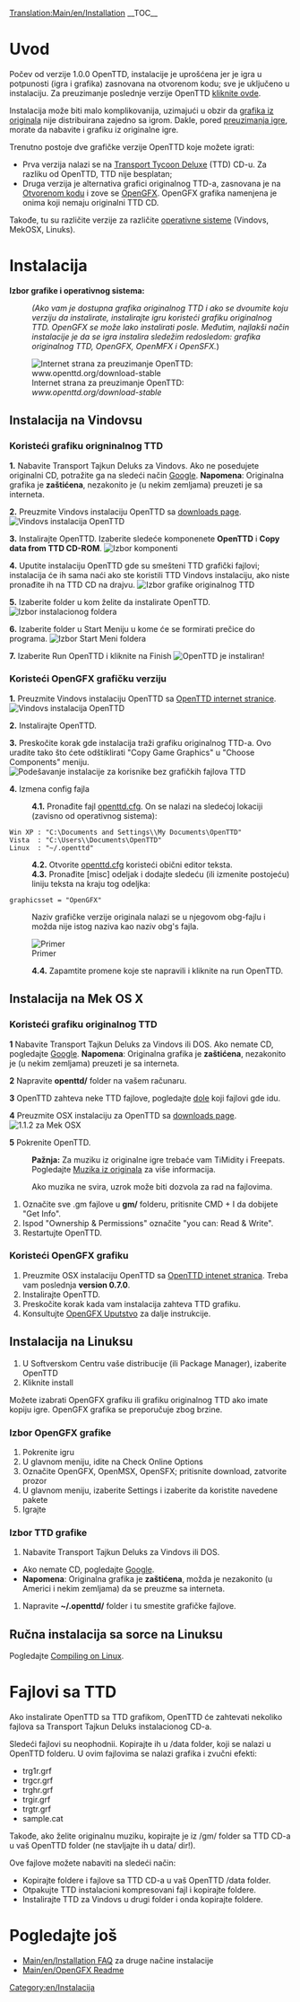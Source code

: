 [[Translation:Main/en/Installation]]{{sr/Sadržaj}}
__TOC__
=Uvod=
Počev od verzije 1.0.0 OpenTTD, instalacije je uprošćena jer je igra u potpunosti (igra i grafika) zasnovana na otvorenom kodu; sve je uključeno u instalaciju. Za preuzimanje poslednje verzije OpenTTD [http://www.openttd.org/download-stable kliknite ovde].

Instalacija može biti malo komplikovanija, uzimajući u obzir da [[Main/en/Base graphics|grafika iz originala]] nije distribuirana zajedno sa igrom. Dakle, pored [http://www.openttd.org/ preuzimanja igre], morate da nabavite i grafiku iz originalne igre.

Trenutno postoje dve grafičke verzije OpenTTD koje možete igrati:
* Prva verzija nalazi se na [http://en.wikipedia.org/wiki/Transport_Tycoon Transport Tycoon Deluxe] (TTD) CD-u. Za razliku od OpenTTD, TTD nije besplatan;
* Druga verzija je alternativa grafici originalnog TTD-a, zasnovana je na [http://en.wikipedia.org/wiki/Open_source Otvorenom kodu] i zove se [[Main/en/OpenGFX Readme|OpenGFX]]. OpenGFX grafika namenjena je onima koji nemaju originalni TTD CD.

Takođe, tu su različite verzije za različite [[Main/en/Operating system|operativne sisteme]] (Vindovs, MekOSX, Linuks).

= Instalacija =
'''Izbor grafike i operativnog sistema:'''
:<p style="font-size: 90%">''(Ako vam je dostupna grafika originalnog TTD i ako se dvoumite koju verziju da instalirate,  instalirajte igru koristeći grafiku originalnog TTD. OpenGFX se može lako instalirati posle. Međutim, najlakši način instalacije je da se igra instalira sledežim redosledom: grafika originalnog TTD, OpenGFX, OpenMFX i OpenSFX.'')</p>

[[File:en/Installation 1a.png|frame|center|Internet strana za preuzimanje OpenTTD: ''www.openttd.org/download-stable'']]

== Instalacija na Vindovsu ==
===Koristeći grafiku origninalnog TTD===
'''1.''' Nabavite Transport Tajkun Deluks za Vindovs. Ako ne posedujete originalni CD, potražite ga na sledeći način [http://www.google.com/search?q=transport+tycoon+deluxe Google]. '''Napomena''': Originalna grafika je '''zaštićena''', nezakonito je (u nekim zemljama) preuzeti je sa interneta.

'''2.''' Preuzmite Vindovs instalaciju OpenTTD sa [http://www.openttd.org/download-stable downloads page].
[[File:en/Installation 1b.png|frame|center|Vindovs instalacija OpenTTD]]

'''3.''' Instalirajte OpenTTD. Izaberite sledeće komponenete '''OpenTTD''' i '''Copy data from TTD CD-ROM'''.
[[File:en/Installation 2.png|frame|center|Izbor komponenti]]

'''4.''' Uputite instalaciju OpenTTD gde su smešteni TTD grafički fajlovi; instalacija će ih sama naći ako ste koristili TTD Vindovs instalaciju, ako niste pronađite ih na TTD CD na drajvu.
[[File:en/Installation 3.png|frame|center|Izbor grafike originalnog TTD]]

'''5.''' Izaberite folder u kom želite da instalirate OpenTTD.
[[File:en/Installation 4.png|frame|center|Izbor instalacionog foldera]]

'''6.''' Izaberite folder u Start Meniju u kome će se formirati prečice do programa.
[[File:en/Installation 5.png|frame|center|Izbor Start Meni foldera]]

'''7.''' Izaberite Run OpenTTD i kliknite na Finish
[[File:en/Installation 6.png|frame|center|OpenTTD je instaliran!]]

===Koristeći OpenGFX grafičku verziju===
'''1.''' Preuzmite Vindovs instalaciju OpenTTD sa [http://www.openttd.org/ OpenTTD internet stranice].
[[File:en/Installation 1b.png|frame|center|Vindovs instalacija OpenTTD]]

'''2.''' Instalirajte OpenTTD.

'''3.''' Preskočite korak gde instalacija traži grafiku originalnog TTD-a. Ovo uradite tako što ćete odštiklirati "Copy Game Graphics" u "Choose Components" meniju.
[[File:en/Installation 2 gfx.png|frame|center|Podešavanje instalacije za korisnike bez grafičkih fajlova TTD]]

'''4.''' Izmena config fajla
:'''4.1.''' Pronađite fajl [[Main/en/Openttd.cfg|openttd.cfg]]. On se nalazi na sledećoj lokaciji (zavisno od operativnog sistema):
 Win XP : "C:\Documents and Settings\<username>\My Documents\OpenTTD"
 Vista  : "C:\Users\<username>\Documents\OpenTTD"
 Linux  : "~/.openttd"
:'''4.2.''' Otvorite [[Main/en/Openttd.cfg|openttd.cfg]] koristeći obični editor teksta.
:'''4.3.''' Pronađite [misc] odeljak i dodajte sledeću (ili izmenite postojeću) liniju teksta na kraju tog odeljka:
 graphicsset = "OpenGFX"
: Naziv grafičke verzije originala nalazi se u njegovom obg-fajlu i možda nije istog naziva kao naziv obg's fajla.
[[File:en/Installation 9 grx manual configuration cfg.png|frame|center|Primer]]
:'''4.4.''' Zapamtite promene koje ste napravili i kliknite na run OpenTTD.


== Instalacija na Mek OS X ==
{{en/Note| 1=Ne postoje zvanične binarne datoteke za Mek OS X za 1.0.x branch. Međutim, podrška je nastavljena za 1.1.x branch,tako da Vas  molimo da preuzmete poslednje '''zvanične''' testne binarne datoteke (trenutno 1.1.0 beta5) da budete sigurni da su preostale greške otklonjene}}
===Koristeći grafiku originalnog TTD===
'''1''' Nabavite Transport Tajkun Deluks za Vindovs ili DOS. Ako nemate CD, pogledajte [http://www.google.com/search?q=transport+tycoon+deluxe Google]. '''Napomena''': Originalna grafika je '''zaštićena''', nezakonito je (u nekim zemljama) preuzeti je sa interneta.

'''2''' Napravite '''openttd/''' folder na vašem računaru.

'''3''' OpenTTD zahteva neke TTD fajlove, pogledajte [[Main/en/#Files from TTD|dole]] koji fajlovi gde idu.

'''4''' Preuzmite OSX instalaciju za OpenTTD sa [http://www.openttd.org/download-stable downloads page].
[[File:en/Installation 1b osx.png|frame|center|1.1.2 za Mek OSX]]

'''5''' Pokrenite OpenTTD.


:'''Pažnja:''' Za muziku iz originalne igre trebaće vam TiMidity i Freepats. Pogledajte [[Main/en/Compiling on Linux#Playing the soundtrack|Muzika iz originala]] za više informacija.


:Ako muzika ne svira, uzrok može biti dozvola za rad na fajlovima.
#Označite sve .gm fajlove u '''gm/''' folderu, pritisnite CMD + I da dobijete "Get Info".
#Ispod "Ownership & Permissions" označite "you can: Read & Write".
#Restartujte OpenTTD.

===Koristeći OpenGFX grafiku===
# Preuzmite OSX instalaciju OpenTTD sa [http://www.openttd.org/ OpenTTD intenet stranica]. Treba vam poslednja '''version 0.7.0'''.
# Instalirajte OpenTTD.
# Preskočite korak kada vam instalacija zahteva TTD grafiku.
# Konsultujte [[Main/en/OpenGFX Readme#Manually Installing OpenGFX|OpenGFX Uputstvo]] za dalje instrukcije.

== Instalacija na Linuksu ==

#U Softverskom Centru vaše distribucije (ili Package Manager), izaberite OpenTTD
#Kliknite install

Možete izabrati OpenGFX grafiku ili grafiku originalnog TTD ako imate kopiju igre.
OpenGFX grafika se preporučuje zbog brzine.

===Izbor OpenGFX grafike===
#Pokrenite igru
#U glavnom meniju, idite na Check Online Options
#Označite OpenGFX, OpenMSX, OpenSFX; pritisnite download, zatvorite prozor
#U glavnom meniju, izaberite Settings i izaberite da koristite navedene pakete
#Igrajte

===Izbor TTD grafike===
#Nabavite Transport Tajkun Deluks za Vindovs ili DOS.  
* Ako nemate CD, pogledajte [http://www.google.com/search?q=transport+tycoon+deluxe Google]. 
*'''Napomena''': Originalna grafika je '''zaštićena''', možda je nezakonito (u Americi i nekim zemljama) da se preuzme sa interneta.
#Napravite '''~/.openttd/''' folder i tu smestite grafičke fajlove.

== Ručna instalacija sa sorce na Linuksu ==
Pogledajte [[Main/en/Compiling on (GNU/)Linux and *BSD|Compiling on Linux]].

= Fajlovi sa TTD=
Ako instalirate OpenTTD sa TTD grafikom, OpenTTD će zahtevati nekoliko fajlova sa Transport Tajkun Deluks instalacionog CD-a.

Sledeći fajlovi su neophodnii. Kopirajte ih u /data folder, koji se nalazi u OpenTTD folderu. U ovim fajlovima se nalazi grafika i zvučni efekti:
* trg1r.grf
* trgcr.grf
* trghr.grf
* trgir.grf
* trgtr.grf
* sample.cat


Takođe, ako želite originalnu muziku, kopirajte je iz /gm/ folder sa TTD CD-a u vaš OpenTTD folder (ne stavljajte ih u data/ dir!).


Ove fajlove možete nabaviti na sledeći način:
* Kopirajte foldere i fajlove sa TTD CD-a u vaš OpenTTD /data folder.
* Otpakujte TTD instalacioni kompresovani fajl i kopirajte foldere.
* Instalirajte TTD za Vindovs u drugi folder i onda kopirajte foldere.

= Pogledajte još=
* [[Main/en/Installation FAQ]] za druge načine instalacije
* [[Main/en/OpenGFX Readme]]

[[Category:en/Instalacija]]